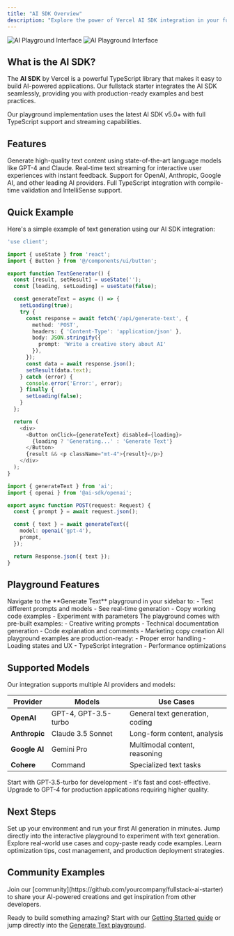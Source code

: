 ```yaml
---
title: "AI SDK Overview"
description: "Explore the power of Vercel AI SDK integration in your fullstack application. Generate text, create content, and build intelligent features with ease."
---
```


<img
  className="block dark:hidden"
  src="/images/ai-playground-light.svg"
  alt="AI Playground Interface"
/>
<img
  className="hidden dark:block"
  src="/images/ai-playground-dark.svg"
  alt="AI Playground Interface"
/>

## What is the AI SDK?

The **AI SDK** by Vercel is a powerful TypeScript library that makes it easy to build AI-powered applications. Our fullstack starter integrates the AI SDK seamlessly, providing you with production-ready examples and best practices.

<Note>
Our playground implementation uses the latest AI SDK v5.0+ with full TypeScript support and streaming capabilities.
</Note>

## Features

<CardGroup cols={2}>
  <Card
    title="Text Generation"
    icon="message-square"
    href="/ai-sdk/generate-text/overview"
  >
    Generate high-quality text content using state-of-the-art language models like GPT-4 and Claude.
  </Card>
  <Card
    title="Streaming Responses"
    icon="zap"
    href="/ai-sdk/generate-text/examples"
  >
    Real-time text streaming for interactive user experiences with instant feedback.
  </Card>
  <Card
    title="Multiple Providers"
    icon="globe"
    href="/ai-sdk/best-practices"
  >
    Support for OpenAI, Anthropic, Google AI, and other leading AI providers.
  </Card>
  <Card
    title="Type Safety"
    icon="shield-check"
    href="/ai-sdk/getting-started"
  >
    Full TypeScript integration with compile-time validation and IntelliSense support.
  </Card>
</CardGroup>

## Quick Example

Here's a simple example of text generation using our AI SDK integration:

<CodeGroup>

```typescript Client Component
'use client';

import { useState } from 'react';
import { Button } from '@/components/ui/button';

export function TextGenerator() {
  const [result, setResult] = useState('');
  const [loading, setLoading] = useState(false);

  const generateText = async () => {
    setLoading(true);
    try {
      const response = await fetch('/api/generate-text', {
        method: 'POST',
        headers: { 'Content-Type': 'application/json' },
        body: JSON.stringify({
          prompt: 'Write a creative story about AI'
        }),
      });
      const data = await response.json();
      setResult(data.text);
    } catch (error) {
      console.error('Error:', error);
    } finally {
      setLoading(false);
    }
  };

  return (
    <div>
      <Button onClick={generateText} disabled={loading}>
        {loading ? 'Generating...' : 'Generate Text'}
      </Button>
      {result && <p className="mt-4">{result}</p>}
    </div>
  );
}
```

```typescript API Route
import { generateText } from 'ai';
import { openai } from '@ai-sdk/openai';

export async function POST(request: Request) {
  const { prompt } = await request.json();

  const { text } = await generateText({
    model: openai('gpt-4'),
    prompt,
  });

  return Response.json({ text });
}
```

</CodeGroup>

## Playground Features

<Accordion title="Interactive Interface">
  Navigate to the **Generate Text** playground in your sidebar to:
  - Test different prompts and models
  - See real-time generation
  - Copy working code examples
  - Experiment with parameters
</Accordion>

<Accordion title="Built-in Examples">
  The playground comes with pre-built examples:
  - Creative writing prompts
  - Technical documentation generation
  - Code explanation and comments
  - Marketing copy creation
</Accordion>

<Accordion title="Production Ready">
  All playground examples are production-ready:
  - Proper error handling
  - Loading states and UX
  - TypeScript integration
  - Performance optimizations
</Accordion>

## Supported Models

Our integration supports multiple AI providers and models:

| Provider | Models | Use Cases |
|----------|--------|-----------|
| **OpenAI** | GPT-4, GPT-3.5-turbo | General text generation, coding |
| **Anthropic** | Claude 3.5 Sonnet | Long-form content, analysis |
| **Google AI** | Gemini Pro | Multimodal content, reasoning |
| **Cohere** | Command | Specialized text tasks |

<Tip>
Start with GPT-3.5-turbo for development - it's fast and cost-effective. Upgrade to GPT-4 for production applications requiring higher quality.
</Tip>

## Next Steps

<CardGroup cols={2}>
  <Card
    title="Get Started"
    icon="rocket"
    href="/ai-sdk/getting-started"
  >
    Set up your environment and run your first AI generation in minutes.
  </Card>
  <Card
    title="Try the Playground"
    icon="play"
    href="/playground/generate-text"
  >
    Jump directly into the interactive playground to experiment with text generation.
  </Card>
  <Card
    title="View Examples"
    icon="code"
    href="/ai-sdk/generate-text/examples"
  >
    Explore real-world use cases and copy-paste ready code examples.
  </Card>
  <Card
    title="Best Practices"
    icon="lightbulb"
    href="/ai-sdk/best-practices"
  >
    Learn optimization tips, cost management, and production deployment strategies.
  </Card>
</CardGroup>

## Community Examples

<Note>
Join our [community](https://github.com/yourcompany/fullstack-ai-starter) to share your AI-powered creations and get inspiration from other developers.
</Note>

Ready to build something amazing? Start with our [Getting Started guide](/ai-sdk/getting-started) or jump directly into the [Generate Text playground](/playground/generate-text).